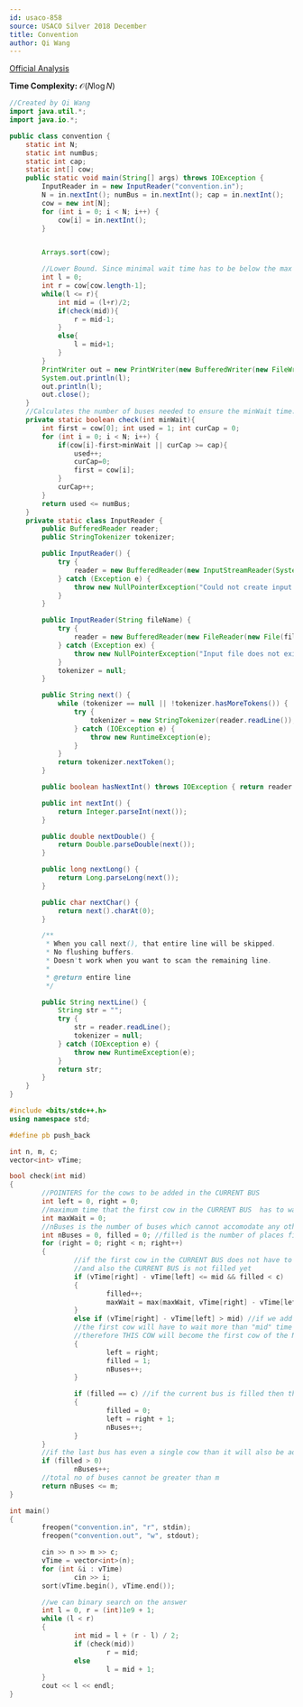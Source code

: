 ```yaml
---
id: usaco-858
source: USACO Silver 2018 December
title: Convention
author: Qi Wang
---
```


[Official Analysis](http://www.usaco.org/current/data/sol_convention_silver_dec18.html)

**Time Complexity:** $\mathcal{O}(N\log N)$

<LanguageSection>
<JavaSection>

```java
//Created by Qi Wang
import java.util.*;
import java.io.*;

public class convention {
	static int N;
	static int numBus;
	static int cap;
	static int[] cow;
	public static void main(String[] args) throws IOException {
		InputReader in = new InputReader("convention.in");
		N = in.nextInt(); numBus = in.nextInt(); cap = in.nextInt();
		cow = new int[N];
		for (int i = 0; i < N; i++) {
			cow[i] = in.nextInt();
		}


		Arrays.sort(cow);

		//Lower Bound. Since minimal wait time has to be below the max arrival the upper bound can be the largest value in the array
		int l = 0;
		int r = cow[cow.length-1];
		while(l <= r){
			int mid = (l+r)/2;
			if(check(mid)){
				r = mid-1;
			}
			else{
				l = mid+1;
			}
		}
		PrintWriter out = new PrintWriter(new BufferedWriter(new FileWriter("convention.out")));
		System.out.println(l);
		out.println(l);
		out.close();
	}
	//Calculates the number of buses needed to ensure the minWait time. If larger than the buses available, false.
	private static boolean check(int minWait){
		int first = cow[0]; int used = 1; int curCap = 0;
		for (int i = 0; i < N; i++) {
			if(cow[i]-first>minWait || curCap >= cap){
				used++;
				curCap=0;
				first = cow[i];
			}
			curCap++;
		}
		return used <= numBus;
	}
	private static class InputReader {
		public BufferedReader reader;
		public StringTokenizer tokenizer;

		public InputReader() {
			try {
				reader = new BufferedReader(new InputStreamReader(System.in), 32768);
			} catch (Exception e) {
				throw new NullPointerException("Could not create input stream");
			}
		}

		public InputReader(String fileName) {
			try {
				reader = new BufferedReader(new FileReader(new File(fileName)), 32768);
			} catch (Exception ex) {
				throw new NullPointerException("Input file does not exist! Put it in the project folder.");
			}
			tokenizer = null;
		}

		public String next() {
			while (tokenizer == null || !tokenizer.hasMoreTokens()) {
				try {
					tokenizer = new StringTokenizer(reader.readLine());
				} catch (IOException e) {
					throw new RuntimeException(e);
				}
			}
			return tokenizer.nextToken();
		}

		public boolean hasNextInt() throws IOException { return reader.ready(); }

		public int nextInt() {
			return Integer.parseInt(next());
		}

		public double nextDouble() {
			return Double.parseDouble(next());
		}

		public long nextLong() {
			return Long.parseLong(next());
		}

		public char nextChar() {
			return next().charAt(0);
		}

		/**
		 * When you call next(), that entire line will be skipped.
		 * No flushing buffers.
		 * Doesn't work when you want to scan the remaining line.
		 *
		 * @return entire line
		 */

		public String nextLine() {
			String str = "";
			try {
				str = reader.readLine();
				tokenizer = null;
			} catch (IOException e) {
				throw new RuntimeException(e);
			}
			return str;
		}
	}
}
```

</JavaSection>


<CPPSection>

```cpp
#include <bits/stdc++.h>
using namespace std;

#define pb push_back

int n, m, c;
vector<int> vTime;

bool check(int mid)
{
        //POINTERS for the cows to be added in the CURRENT BUS
        int left = 0, right = 0;
        //maximum time that the first cow in the CURRENT BUS  has to wait
        int maxWait = 0;
        //nBuses is the number of buses which cannot accomodate any other cow
        int nBuses = 0, filled = 0; //filled is the number of places filled in the CURRENT BUS
        for (right = 0; right < n; right++)
        {
                //if the first cow in the CURRENT BUS does not have to wait for more than "mid" time
                //and also the CURRENT BUS is not filled yet
                if (vTime[right] - vTime[left] <= mid && filled < c)
                {
                        filled++;
                        maxWait = max(maxWait, vTime[right] - vTime[left]);
                }
                else if (vTime[right] - vTime[left] > mid) //if we add the current cow in the current bus then
                //the first cow will have to wait more than "mid" time
                //therefore THIS COW will become the first cow of the NEXT BUS
                {
                        left = right;
                        filled = 1;
                        nBuses++;
                }

                if (filled == c) //if the current bus is filled then the NEXT COW will be the first cow of the NEXT BUS
                {
                        filled = 0;
                        left = right + 1;
                        nBuses++;
                }
        }
        //if the last bus has even a single cow than it will also be added among the total buses that were used
        if (filled > 0)
                nBuses++;
        //total no of buses cannot be greater than m
        return nBuses <= m;
}

int main()
{
        freopen("convention.in", "r", stdin);
        freopen("convention.out", "w", stdout);

        cin >> n >> m >> c;
        vTime = vector<int>(n);
        for (int &i : vTime)
                cin >> i;
        sort(vTime.begin(), vTime.end());

        //we can binary search on the answer
        int l = 0, r = (int)1e9 + 1;
        while (l < r)
        {
                int mid = l + (r - l) / 2;
                if (check(mid))
                        r = mid;
                else
                        l = mid + 1;
        }
        cout << l << endl;
}


```

</CPPSection>

</LanguageSection>
